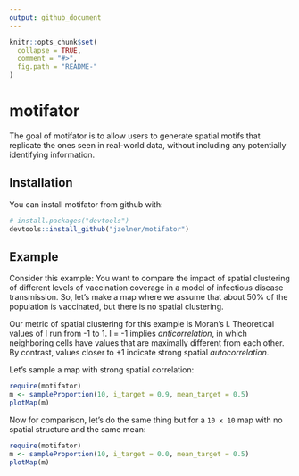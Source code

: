 ```yaml
---
output: github_document
---
```


<!-- README.md is generated from README.Rmd. Please edit that file -->

```r
knitr::opts_chunk$set(
  collapse = TRUE,
  comment = "#>",
  fig.path = "README-"
)
```

# motifator

The goal of motifator is to allow users to generate spatial motifs that replicate the ones seen in real-world data, without including any potentially identifying information.

## Installation

You can install motifator from github with:

```r
# install.packages("devtools")
devtools::install_github("jzelner/motifator")
```

## Example

Consider this example: You want to compare the impact of spatial clustering of different levels of vaccination coverage in a model of infectious disease transmission. So, let's make a map where we assume that about 50% of the population is vaccinated, but there is no spatial clustering.

Our metric of spatial clustering for this example is Moran's I. Theoretical values of I run from -1 to 1. I = -1 implies *anticorrelation*, in which neighboring cells have values that are maximally different from each other. By contrast, values closer to +1 indicate strong spatial *autocorrelation*. 

Let's sample a map with strong spatial correlation:

```r
require(motifator)
m <- sampleProportion(10, i_target = 0.9, mean_target = 0.5)
plotMap(m)
```

Now for comparison, let's do the same thing but for a `10 x 10` map with no spatial structure and the same mean:

```r
require(motifator)
m <- sampleProportion(10, i_target = 0.0, mean_target = 0.5)
plotMap(m)
```

